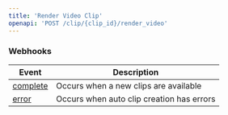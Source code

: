 ```yaml
---
title: 'Render Video Clip'
openapi: 'POST /clip/{clip_id}/render_video'
---
```




### Webhooks


<WebhookIntro method="auto clips"/>

| Event                                                                         | Description                               |
|-------------------------------------------------------------------------------|-------------------------------------------|
| [complete](/reference/api/endpoint/clips/webhooks/render_video_clip/complete) | Occurs when a new clips are available     |
| [error](/reference/api/endpoint/clips/webhooks/render_video_clip/error)       | Occurs when auto clip creation has errors |

<WebhookBody/>


